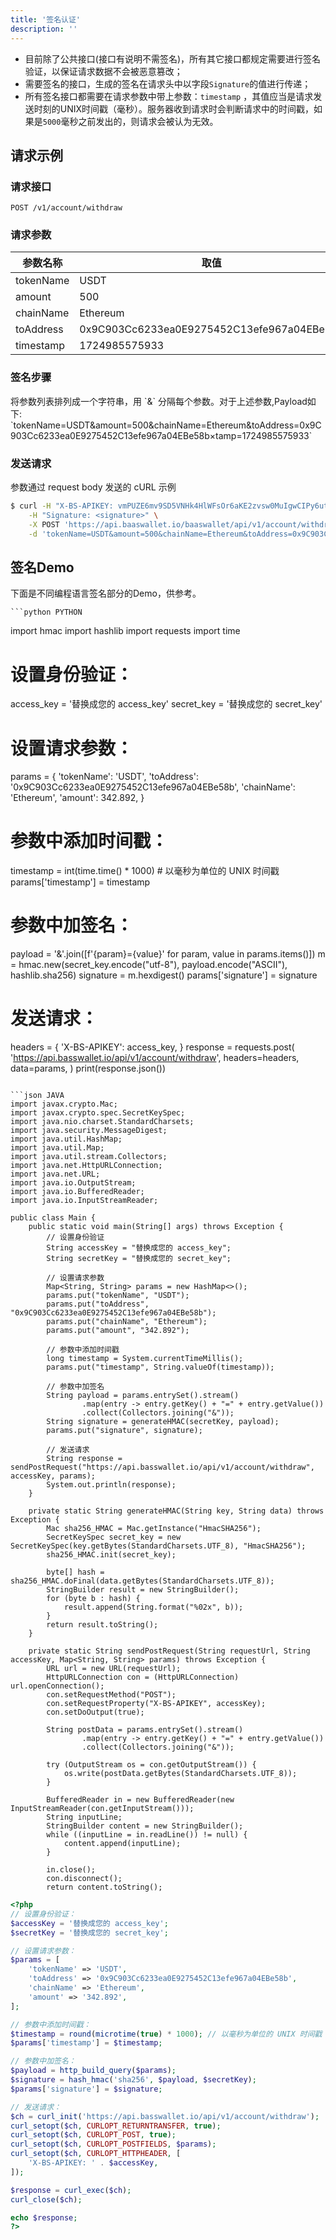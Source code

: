 ```yaml
---
title: '签名认证'
description: ''
---
```


- 目前除了公共接口(接口有说明不需签名)，所有其它接口都规定需要进行签名验证，以保证请求数据不会被恶意篡改；
- 需要签名的接口，生成的签名在请求头中以字段`Signature`的值进行传递；
- 所有签名接口都需要在请求参数中带上参数：`timestamp` ，其值应当是请求发送时刻的UNIX时间戳（毫秒）。服务器收到请求时会判断请求中的时间戳，如果是`5000`毫秒之前发出的，则请求会被认为无效。



## 请求示例

### 请求接口
`POST /v1/account/withdraw`

### 请求参数

| 参数名称   | 取值                                        |
|------------|---------------------------------------------|
| tokenName  | USDT                                        |
| amount     | 500                                         |
| chainName  | Ethereum                                    |
| toAddress  | 0x9C903Cc6233ea0E9275452C13efe967a04EBe58b |
| timestamp  | 1724985575933                               |

### 签名步骤
<Steps>
  <Step title="构建 Payload">
    将参数列表排列成一个字符串，用 `&` 分隔每个参数。对于上述参数,Payload如下:  `tokenName=USDT&amount=500&chainName=Ethereum&toAddress=0x9C903Cc6233ea0E9275452C13efe967a04EBe58b&timestamp=1724985575933`

  </Step>
  <Step title="使用 HMAC SHA-256 算法对 Payload 进行签名">

  </Step>
  <Step title="将输出的签名编码为 16 进制格式">

  </Step>
    <Step title="将输出的签名放到请求头中 ：`Signature`">

  </Step>
</Steps>

### 发送请求
参数通过 request body 发送的 cURL 示例
```bash
$ curl -H "X-BS-APIKEY: vmPUZE6mv9SD5VNHk4HlWFsOr6aKE2zvsw0MuIgwCIPy6utIco14y7Ju91duEh8A" \
    -H "Signature: <signature>" \
    -X POST 'https://api.baaswallet.io/baaswallet/api/v1/account/withdraw' \
    -d 'tokenName=USDT&amount=500&chainName=Ethereum&toAddress=0x9C903Cc6233ea0E9275452C13efe967a04EBe58b&timestamp=1724985575933'
```

## 签名Demo

下面是不同编程语言签名部分的Demo，供参考。

<CodeGroup>

    ```python PYTHON
import hmac
import hashlib
import requests
import time

# 设置身份验证：
access_key = '替换成您的 access_key'
secret_key = '替换成您的 secret_key'

# 设置请求参数：
params = {
    'tokenName': 'USDT',
    'toAddress': '0x9C903Cc6233ea0E9275452C13efe967a04EBe58b',
    'chainName': 'Ethereum',
    'amount':  342.892,
}

# 参数中添加时间戳：
timestamp = int(time.time() * 1000) # 以毫秒为单位的 UNIX 时间戳
params['timestamp'] = timestamp

# 参数中加签名：
payload = '&'.join([f'{param}={value}' for param, value in params.items()])
m = hmac.new(secret_key.encode("utf-8"), payload.encode("ASCII"), hashlib.sha256)
signature = m.hexdigest()
params['signature'] = signature

# 发送请求：
headers = {
    'X-BS-APIKEY': access_key,
}
response = requests.post(
    'https://api.basswallet.io/api/v1/account/withdraw',
    headers=headers,
    data=params,
)
print(response.json())
```

```json JAVA
import javax.crypto.Mac;
import javax.crypto.spec.SecretKeySpec;
import java.nio.charset.StandardCharsets;
import java.security.MessageDigest;
import java.util.HashMap;
import java.util.Map;
import java.util.stream.Collectors;
import java.net.HttpURLConnection;
import java.net.URL;
import java.io.OutputStream;
import java.io.BufferedReader;
import java.io.InputStreamReader;

public class Main {
    public static void main(String[] args) throws Exception {
        // 设置身份验证
        String accessKey = "替换成您的 access_key";
        String secretKey = "替换成您的 secret_key";

        // 设置请求参数
        Map<String, String> params = new HashMap<>();
        params.put("tokenName", "USDT");
        params.put("toAddress", "0x9C903Cc6233ea0E9275452C13efe967a04EBe58b");
        params.put("chainName", "Ethereum");
        params.put("amount", "342.892");

        // 参数中添加时间戳
        long timestamp = System.currentTimeMillis();
        params.put("timestamp", String.valueOf(timestamp));

        // 参数中加签名
        String payload = params.entrySet().stream()
                .map(entry -> entry.getKey() + "=" + entry.getValue())
                .collect(Collectors.joining("&"));
        String signature = generateHMAC(secretKey, payload);
        params.put("signature", signature);

        // 发送请求
        String response = sendPostRequest("https://api.basswallet.io/api/v1/account/withdraw", accessKey, params);
        System.out.println(response);
    }

    private static String generateHMAC(String key, String data) throws Exception {
        Mac sha256_HMAC = Mac.getInstance("HmacSHA256");
        SecretKeySpec secret_key = new SecretKeySpec(key.getBytes(StandardCharsets.UTF_8), "HmacSHA256");
        sha256_HMAC.init(secret_key);

        byte[] hash = sha256_HMAC.doFinal(data.getBytes(StandardCharsets.UTF_8));
        StringBuilder result = new StringBuilder();
        for (byte b : hash) {
            result.append(String.format("%02x", b));
        }
        return result.toString();
    }

    private static String sendPostRequest(String requestUrl, String accessKey, Map<String, String> params) throws Exception {
        URL url = new URL(requestUrl);
        HttpURLConnection con = (HttpURLConnection) url.openConnection();
        con.setRequestMethod("POST");
        con.setRequestProperty("X-BS-APIKEY", accessKey);
        con.setDoOutput(true);

        String postData = params.entrySet().stream()
                .map(entry -> entry.getKey() + "=" + entry.getValue())
                .collect(Collectors.joining("&"));

        try (OutputStream os = con.getOutputStream()) {
            os.write(postData.getBytes(StandardCharsets.UTF_8));
        }

        BufferedReader in = new BufferedReader(new InputStreamReader(con.getInputStream()));
        String inputLine;
        StringBuilder content = new StringBuilder();
        while ((inputLine = in.readLine()) != null) {
            content.append(inputLine);
        }

        in.close();
        con.disconnect();
        return content.toString();
```

```php PHP
<?php
// 设置身份验证：
$accessKey = '替换成您的 access_key';
$secretKey = '替换成您的 secret_key';

// 设置请求参数：
$params = [
    'tokenName' => 'USDT',
    'toAddress' => '0x9C903Cc6233ea0E9275452C13efe967a04EBe58b',
    'chainName' => 'Ethereum',
    'amount' => '342.892',
];

// 参数中添加时间戳：
$timestamp = round(microtime(true) * 1000); // 以毫秒为单位的 UNIX 时间戳
$params['timestamp'] = $timestamp;

// 参数中加签名：
$payload = http_build_query($params);
$signature = hash_hmac('sha256', $payload, $secretKey);
$params['signature'] = $signature;

// 发送请求：
$ch = curl_init('https://api.basswallet.io/api/v1/account/withdraw');
curl_setopt($ch, CURLOPT_RETURNTRANSFER, true);
curl_setopt($ch, CURLOPT_POST, true);
curl_setopt($ch, CURLOPT_POSTFIELDS, $params);
curl_setopt($ch, CURLOPT_HTTPHEADER, [
    'X-BS-APIKEY: ' . $accessKey,
]);

$response = curl_exec($ch);
curl_close($ch);

echo $response;
?>
```

</CodeGroup>



